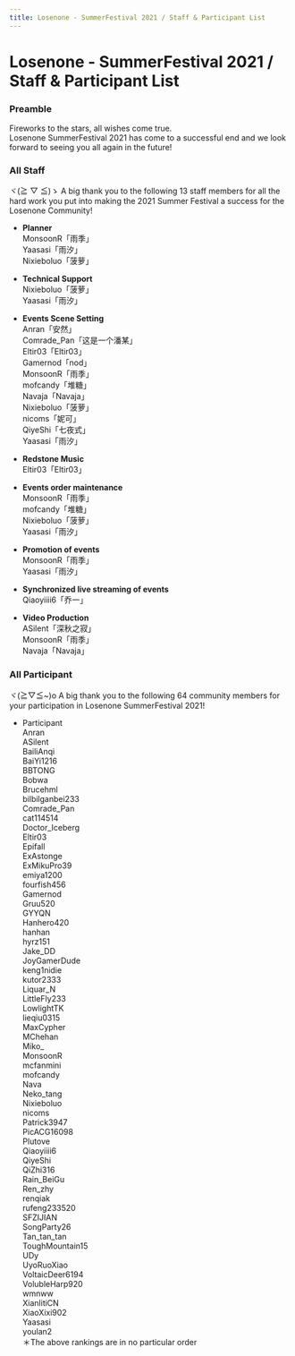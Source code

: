 ```yaml
---
title: Losenone - SummerFestival 2021 / Staff & Participant List
---
```




# Losenone - SummerFestival 2021 / Staff & Participant List


### Preamble

Fireworks to the stars, all wishes come true.\
Losenone SummerFestival 2021 has come to a successful end and we look forward to seeing you all again in the future!


### All Staff

<Callout emoji="⚡️">
  ヾ(≧ ▽ ≦)ゝ A big thank you to the following 13 staff members for all the hard work you put into making the 2021 Summer Festival a success for the Losenone Community!
</Callout>

- **Planner**\
MonsoonR「雨季」\
Yaasasi「雨汐」\
Nixieboluo「菠萝」

- **Technical Support**\
Nixieboluo「菠萝」\
Yaasasi「雨汐」

- **Events Scene Setting**\
Anran「安然」\
Comrade&#95;Pan「这是一个潘某」\
Eltir03「Eltir03」\
Gamernod「nod」\
MonsoonR「雨季」\
mofcandy「堆糖」\
Navaja「Navaja」\
Nixieboluo「菠萝」\
nicoms「妮可」\
QiyeShi「七夜式」\
Yaasasi「雨汐」

- **Redstone Music**\
Eltir03「Eltir03」

- **Events order maintenance**\
MonsoonR「雨季」\
mofcandy「堆糖」\
Nixieboluo「菠萝」\
Yaasasi「雨汐」

- **Promotion of events**\
MonsoonR「雨季」\
Yaasasi「雨汐」

- **Synchronized live streaming of events**\
Qiaoyiiii6「乔一」

- **Video Production**\
ASilent「深秋之寂」\
MonsoonR「雨季」\
Navaja「Navaja」


### All Participant

<Callout emoji="⚡️">
  ヾ(≧▽≦&#126;)o A big thank you to the following 64 community members for your participation in Losenone SummerFestival 2021!
</Callout>

- Participant\
Anran\
ASilent\
BailiAnqi\
BaiYi1216\
BBTONG\
Bobwa\
Brucehml\
bilbilganbei233\
Comrade&#95;Pan\
cat114514\
Doctor&#95;Iceberg\
Eltir03\
Epifall\
ExAstonge\
ExMikuPro39\
emiya1200\
fourfish456\
Gamernod\
Gruu520\
GYYQN\
Hanhero420\
hanhan\
hyrz151\
Jake&#95;DD\
JoyGamerDude\
keng1nidie\
kutor2333\
Liquar&#95;N\
LittleFly233\
LowlightTK\
lieqiu0315\
MaxCypher\
MChehan\
Miko&#95;\
MonsoonR\
mcfanmini\
mofcandy\
Nava\
Neko&#95;tang\
Nixieboluo\
nicoms\
Patrick3947\
PicACG16098\
Plutove\
Qiaoyiiii6\
QiyeShi\
QiZhi316\
Rain&#95;BeiGu\
Ren&#95;zhy\
renqiak\
rufeng233520\
SFZIJIAN\
SongParty26\
Tan&#95;tan&#95;tan\
ToughMountain15\
UDy\
UyoRuoXiao\
VoltaicDeer6194\
VolubleHarp920\
wmnww\
XianlitiCN\
XiaoXixi902\
Yaasasi\
youlan2\
＊The above rankings are in no particular order